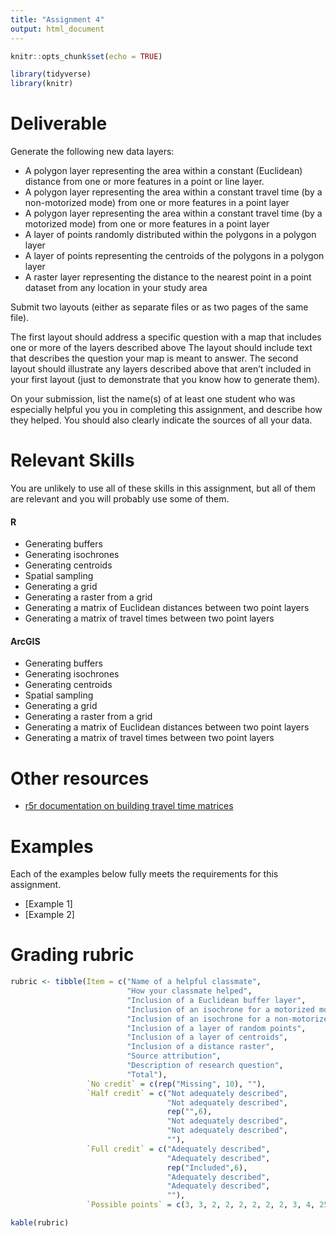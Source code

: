 ```yaml
---
title: "Assignment 4"
output: html_document
---
```


```r
knitr::opts_chunk$set(echo = TRUE)

library(tidyverse)
library(knitr)
```

# Deliverable

Generate the following new data layers:

* A polygon layer representing the area within a constant 
(Euclidean) distance from one or more features in a point 
or line layer.
* A polygon layer representing the area within a constant
travel time (by a non-motorized mode) from one or more 
features in a point layer
* A polygon layer representing the area within a constant
travel time (by a motorized mode) from one or more
features in a point layer
* A layer of points randomly distributed within the 
polygons in a polygon layer
* A layer of points representing the centroids of the
polygons in a polygon layer
* A raster layer representing the distance to the nearest
point in a point dataset from any location in your
study area

Submit two layouts (either as separate files or as two
pages of the same file). 

The first layout should address a specific question 
with a map that includes one or more of the layers 
described above The layout should include text that 
describes the question your map is meant to answer. The
second layout should illustrate any layers 
described above that aren't included in your first layout 
(just to demonstrate that you know how to generate them).

On your submission, list the name(s) of at least one 
student who was especially helpful you you in completing 
this assignment, and describe how they helped. You should also clearly indicate the sources of all your data.

# Relevant Skills

You are unlikely to use all of these skills in this 
assignment, but all of them are relevant and you will 
probably use some of them.

#### R

* Generating buffers
* Generating isochrones
* Generating centroids
* Spatial sampling
* Generating a grid
* Generating a raster from a grid
* Generating a matrix of Euclidean distances between
two point layers
* Generating a matrix of travel times between two 
point layers

#### ArcGIS

* Generating buffers
* Generating isochrones
* Generating centroids
* Spatial sampling
* Generating a grid
* Generating a raster from a grid
* Generating a matrix of Euclidean distances between
two point layers
* Generating a matrix of travel times between two 
point layers

# Other resources

* [r5r documentation on building travel time matrices](https://ipeagit.github.io/r5r/articles/travel_time_matrix.html){target="_blank"}

# Examples

Each of the examples below fully meets the requirements for this assignment.

* [Example 1]
* [Example 2]

# Grading rubric

```r
rubric <- tibble(Item = c("Name of a helpful classmate",
                          "How your classmate helped",
                          "Inclusion of a Euclidean buffer layer",
                          "Inclusion of an isochrone for a motorized mode",
                          "Inclusion of an isochrone for a non-motorized mode",
                          "Inclusion of a layer of random points",
                          "Inclusion of a layer of centroids",
                          "Inclusion of a distance raster",
                          "Source attribution",
                          "Description of research question",
                          "Total"),
                 `No credit` = c(rep("Missing", 10), ""),
                 `Half credit` = c("Not adequately described",
                                   "Not adequately described",
                                   rep("",6),
                                   "Not adequately described",
                                   "Not adequately described", 
                                   ""),
                 `Full credit` = c("Adequately described",
                                   "Adequately described",
                                   rep("Included",6),
                                   "Adequately described",
                                   "Adequately described", 
                                   ""),
                 `Possible points` = c(3, 3, 2, 2, 2, 2, 2, 2, 3, 4, 25))

kable(rubric)
```
